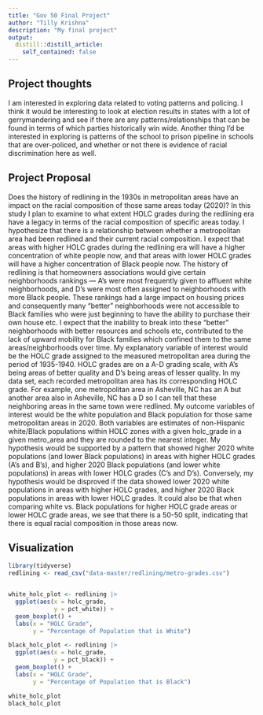 ```yaml
---
title: "Gov 50 Final Project"
author: "Tilly Krishna"
description: "My final project"
output:
  distill::distill_article:
    self_contained: false
---
```




## Project thoughts

I am interested in exploring data related to voting patterns and policing. I think it would be interesting to look at election results in states with a lot of gerrymandering and see if there are any patterns/relationships that can be found in terms of which parties historically win wide. Another thing I'd be interested in exploring is patterns of the school to prison pipeline in schools that are over-policed, and whether or not there is evidence of racial discrimination here as well.


## Project Proposal

Does the history of redlining in the 1930s in metropolitan areas have an impact on the racial composition of those same areas today (2020)? In this study I plan to examine to what extent HOLC grades during the redlining era have a legacy in terms of the racial composition of specific areas today. I hypothesize that there is a relationship between whether a metropolitan area had been redlined and their current racial composition. I expect that areas with higher HOLC grades during the redlining era will have a higher concentration of white people now, and that areas with lower HOLC grades will have a higher concentration of Black people now. The history of redlining is that homeowners associations would give certain neighborhoods rankings — A’s were most frequently given to affluent white neighborhoods, and D’s were most often assigned to neighborhoods with more Black people. These rankings had a large impact on housing prices and consequently many “better” neighborhoods were not accessible to Black families who were just beginning to have the ability to purchase their own house etc. I expect that the inability to break into these “better” neighborhoods with better resources and schools etc, contributed to the lack of upward mobility for Black families which confined them to the same areas/neighborhoods over time. My explanatory variable of interest would be the HOLC grade assigned to the measured metropolitan area during the period of 1935-1940. HOLC grades are on a A-D grading scale, with A’s being areas of better quality and D’s being areas of lesser quality. In my data set, each recorded metropolitan area has its corresponding HOLC grade. For example, one metropolitan area in Asheville, NC has an A but another area also in Asheville, NC has a D so I can tell that these neighboring areas in the same town were redlined. My outcome variables of interest would be the white population and Black population for those same metropolitan areas in 2020. Both variables are estimates of non-Hispanic white/Black populations within HOLC zones with a given holc_grade in a given metro_area and they are rounded to the nearest integer. My hypothesis would be supported by a pattern that showed higher 2020 white populations (and lower Black populations) in areas with higher HOLC grades (A’s and B’s), and higher 2020 Black populations (and lower white populations) in areas with lower HOLC grades (C’s and D’s). Conversely, my hypothesis would be disproved if the data showed lower 2020 white populations in areas with higher HOLC grades, and higher 2020 Black populations in areas with lower HOLC grades. It could also be that when comparing white vs. Black populations for higher HOLC grade areas or lower HOLC grade areas, we see that there is a 50-50 split, indicating that there is equal racial composition in those areas now.


## Visualization
```r
library(tidyverse)
redlining <- read_csv("data-master/redlining/metro-grades.csv")


white_holc_plot <- redlining |>
  ggplot(aes(x = holc_grade,
             y = pct_white)) +
  geom_boxplot() +
  labs(x = "HOLC Grade",
       y = "Percentage of Population that is White")

black_holc_plot <- redlining |>
  ggplot(aes(x = holc_grade,
             y = pct_black)) +
  geom_boxplot() +
  labs(x = "HOLC Grade",
       y = "Percentage of Population that is Black")

white_holc_plot
black_holc_plot

```




